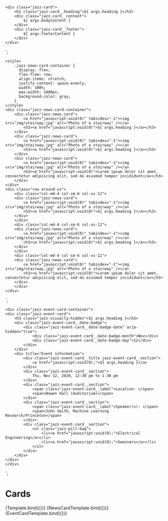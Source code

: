 
<Meta title="Components/Card" component="Card" />

    <div class="jazz-card">
        <h2 class="jazz-card__heading">${ args.heading }</h2>
        <div class="jazz-card__content">
            ${ args.bodyContent }
        </div>
        <div class="jazz-card__footer">
            ${ args.footerContent }
        </div>
    </div>
`;

    <style>
        .jazz-news-card-container {
          display: flex;
          flex-flow: row;
          align-items: stretch;
          justify-content: space-evenly;
          width: 100%;
          max-width: 1400px;
          background-color: gray;
        }
    </style>
    <div class="jazz-news-card-container">
        <div class="jazz-news-card">
            <a href="javascript:void(0)" tabindex="-1"><img src="img/stairway.jpg" alt="Photo of a stairway" /></a>
            <h3><a href="javascript:void(0)">${ args.heading }</a></h3>
        </div>
        <div class="jazz-news-card">
            <a href="javascript:void(0)" tabindex="-1"><img src="img/stairway.jpg" alt="Photo of a stairway" /></a>
            <h3><a href="javascript:void(0)">${ args.heading }</a></h3>
        </div>
        <div class="jazz-news-card">
            <a href="javascript:void(0)" tabindex="-1"><img src="img/stairway.jpg" alt="Photo of a stairway" /></a>
            <h3><a href="javascript:void(0)">Lorem ipsum dolor sit amet, consectetur adipiscing elit, sed do eiusmod tempor incididunt</a></h3>
        </div>
    </div>
    <div class="row around-xs">
        <div class="col-md-4 col-sm-6 col-xs-12">
        <div class="jazz-news-card">
            <a href="javascript:void(0)" tabindex="-1"><img src="img/stairway.jpg" alt="Photo of a stairway" /></a>
            <h3><a href="javascript:void(0)">${ args.heading }</a></h3>
        </div>
        </div>
        <div class="col-md-4 col-sm-6 col-xs-12">
        <div class="jazz-news-card">
            <a href="javascript:void(0)" tabindex="-1"><img src="img/stairway.jpg" alt="Photo of a stairway" /></a>
            <h3><a href="javascript:void(0)">${ args.heading }</a></h3>
        </div>
        </div>
        <div class="col-md-4 col-sm-6 col-xs-12">
        <div class="jazz-news-card">
            <a href="javascript:void(0)" tabindex="-1"><img src="img/stairway.jpg" alt="Photo of a stairway" /></a>
            <h3><a href="javascript:void(0)">Lorem ipsum dolor sit amet, consectetur adipiscing elit, sed do eiusmod tempor incididunt</a></h3>
        </div>
        </div>
    </div>
`;

    <div class="jazz-event-card-container">
    <div class="jazz-event-card">
        <h3 class="jazz-visually-hidden">${ args.heading }</h3>
        <div class="jazz-event-card__date-badge">
            <div class="jazz-event-card__date-badge-date" aria-hidden="true">
                <div class="jazz-event-card__date-badge-month">Nov</div>
                <div class="jazz-event-card__date-badge-day">12</div>
            </div>
        </div>
        <div title="Event information">
            <div class="jazz-event-card__title jazz-event-card__section">
                <a href="javascript:void(0);">${ args.heading }</a>
            </div>
            <div class="jazz-event-card__section">
                Thu, Nov 12, 2020, 12:30 pm to 1:30 pm
            </div>
            <div class="jazz-event-card__section">
                <span class="jazz-event-card__label">Location: </span>
                <span>Bowen Hall (Auditorium)</span>
            </div>
            <div class="jazz-event-card__section">
                <span class="jazz-event-card__label">Speaker(s): </span>
                <span>John Smith, Machine Learning Research/Princeton</span>
            </div>
            <div class="jazz-event-card__section">
                <ul class="jazz-pill-bag">
                    <li><a href="javascript:void(0);">Electrical Engineering</a></li>
                    <li><a href="javascript:void(0);">Seminars</a></li>
                </ul>      
            </div>
        </div>
    </div>
    </div>
`;

# Cards

<Canvas>
    <Story name="Basic" args={{
        heading: 'Heading - With Enough Content To Test Text Wrapping',
        bodyContent: 'This is the content that will go in the body of the card.  We will want enough content to allow us to test wrapping.',
        footerContent: 'Footer Content'
    }}>
      {Template.bind({})}
    </Story>
</Canvas>

<Canvas>
    <Story name="News Card (EE)" args={{
        heading: 'Lorem ipsum dolor sit amet, consectetur adipiscing elit'
    }}>
      {NewsCardTemplate.bind({})}
    </Story>
</Canvas>

<Canvas>
    <Story name="Event Card (EE)" args={{
        heading: 'Lorem ipsum dolor sit amet, consectetur adipiscing elit'
    }}>
      {EventCardTemplate.bind({})}
    </Story>
</Canvas>
